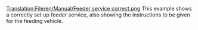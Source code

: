 [[Translation:File/en/Manual/Feeder service correct.png]]
This example shows a correctly set up feeder service, also showing the instructions to be given for the feeding vehicle.